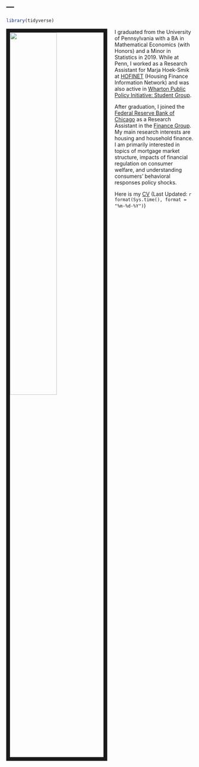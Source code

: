 ---
---

```{r setup, include= F}
library(tidyverse)
```

<link rel="stylesheet" href="styles.css" type="text/css">

<img src="links/WilliamLeeProfile.JPG" style="width:50%; border:10px solid; margin-right: 20px" align="left">

I graduated from the University of Pennsylvania with a BA in Mathematical Economics (with Honors) and a Minor in Statistics in 2019. While at Penn, I worked as a Research Assistant for Marja Hoek-Smik at [HOFINET](http://hofinet.org) (Housing Finance Information Network) and was also active in [Wharton Public Policy Initiative: Student Group](https://publicpolicy.wharton.upenn.edu/for-students/student-group/). 

After graduation, I joined the [Federal Reserve Bank of Chicago](https://www.chicagofed.org/) as a Research Assistant in the [Finance Group](https://www.chicagofed.org/people/person-listing?filter_team=5). My main research interests are housing and household finance. I am primarily interested in topics of mortgage market structure, impacts of financial regulation on consumer welfare, and understanding consumers’ behavioral responses policy shocks. 


Here is my [CV](links/Resume.pdf)  (Last Updated: `r format(Sys.time(), format = "%m-%d-%Y")`)